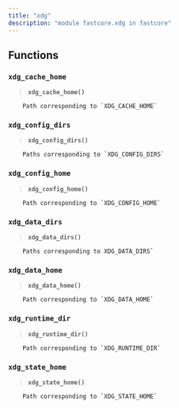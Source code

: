 ```yaml
---
title: "xdg"
description: "module fastcore.xdg in fastcore"
---
```


## Functions

    
### `xdg_cache_home`
    


```{=html}
<blockquote><strong><code>xdg_cache_home()</code></strong></blockquote>
```


    
        Path corresponding to `XDG_CACHE_HOME`
    
### `xdg_config_dirs`
    


```{=html}
<blockquote><strong><code>xdg_config_dirs()</code></strong></blockquote>
```


    
        Paths corresponding to `XDG_CONFIG_DIRS`
    
### `xdg_config_home`
    


```{=html}
<blockquote><strong><code>xdg_config_home()</code></strong></blockquote>
```


    
        Path corresponding to `XDG_CONFIG_HOME`
    
### `xdg_data_dirs`
    


```{=html}
<blockquote><strong><code>xdg_data_dirs()</code></strong></blockquote>
```


    
        Paths corresponding to XDG_DATA_DIRS`
    
### `xdg_data_home`
    


```{=html}
<blockquote><strong><code>xdg_data_home()</code></strong></blockquote>
```


    
        Path corresponding to `XDG_DATA_HOME`
    
### `xdg_runtime_dir`
    


```{=html}
<blockquote><strong><code>xdg_runtime_dir()</code></strong></blockquote>
```


    
        Path corresponding to `XDG_RUNTIME_DIR`
    
### `xdg_state_home`
    


```{=html}
<blockquote><strong><code>xdg_state_home()</code></strong></blockquote>
```


    
        Path corresponding to `XDG_STATE_HOME`


